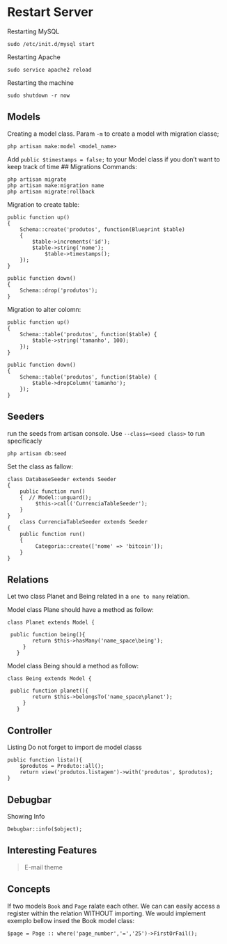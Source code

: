
# Restart Server
Restarting  MySQL
```
sudo /etc/init.d/mysql start
```
Restarting  Apache 
```
sudo service apache2 reload
```
Restarting the machine 
```
sudo shutdown -r now
```


##  Models

Creating a model class. Param `-m` to create a model with migration classe;


```
php artisan make:model <model_name>
```
Add `public $timestamps = false;` to your Model class if you don't want to keep track of time 
## Migrations 
Commands:
```
php artisan migrate
php artisan make:migration name
php artisan migrate:rollback
```

Migration to create table:

```
public function up()
{
    Schema::create('produtos', function(Blueprint $table)
    {
        $table->increments('id');
        $table->string('nome');
            $table->timestamps();
    });
}

public function down()
{
    Schema::drop('produtos');
}
```
Migration to alter colomn:

```
public function up()
{
    Schema::table('produtos', function($table) {
        $table->string('tamanho', 100);
    });
}

public function down()
{
    Schema::table('produtos', function($table) {
        $table->dropColumn('tamanho');
    });
}
 ```
## Seeders
run the seeds from artisan console. Use `--class=<seed class>` to run specificacly 

```
php artisan db:seed 
```

Set the class as fallow:
```
class DatabaseSeeder extends Seeder
{
    public function run()
    {  // Model::unguard();
         $this->call('CurrenciaTableSeeder');
    }
}
    class CurrenciaTableSeeder extends Seeder
{
    public function run()
    {
         Categoria::create(['nome' => 'bitcoin']); 
    }
}
```

## Relations

Let two class Planet and Being related in a `one to many` relation.

Model class Plane should have a method as follow:

```
class Planet extends Model {

 public function being(){
        return $this->hasMany('name_space\being');
     }
   }
```
Model class Being should a method as follow:

```
class Being extends Model {

 public function planet(){
        return $this->belongsTo('name_space\planet');
     }
   }
```

## Controller

Listing 
Do not forget to import de model classs
```
public function lista(){
    $produtos = Produto::all();
    return view('produtos.listagem')->with('produtos', $produtos);
}
```
## Debugbar
Showing Info
```
Debugbar::info($object);
```

## Interesting Features 

>E-mail theme

## Concepts
If two models `Book` and `Page` ralate each other. We can can easily access a register within the relation WITHOUT importing. We would implement exemplo bellow insed the Book model class:
```
$page = Page :: where('page_number','=','25')->FirstOrFail();
```

